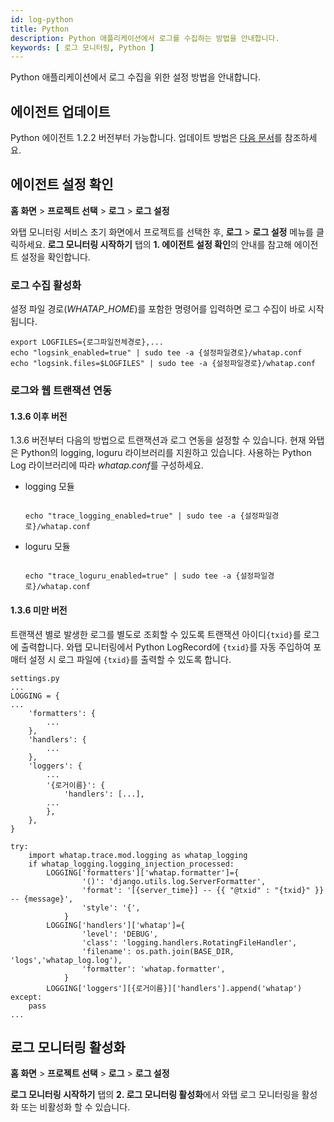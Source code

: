 ```yaml
---
id: log-python
title: Python
description: Python 애플리케이션에서 로그를 수집하는 방법을 안내합니다. 
keywords: [ 로그 모니터링, Python ]
---
```


Python 애플리케이션에서 로그 수집을 위한 설정 방법을 안내합니다.

## 에이전트 업데이트

Python 에이전트 1.2.2 버전부터 가능합니다. 업데이트 방법은 [다음 문서](../python/manage-pkg#update-pkg)를 참조하세요.

## 에이전트 설정 확인

**홈 화면** > **프로젝트 선택** > **로그** > **로그 설정**

와탭 모니터링 서비스 초기 화면에서 프로젝트를 선택한 후, **로그** > **로그 설정** 메뉴를 클릭하세요. **로그 모니터링 시작하기** 탭의 **1. 에이전트 설정 확인**의 안내를 참고해 에이전트 설정을 확인합니다.

### 로그 수집 활성화

설정 파일 경로(*WHATAP_HOME*)를 포함한 명령어를 입력하면 로그 수집이 바로 시작됩니다.

```shell
export LOGFILES={로그파일전체경로},...
echo "logsink_enabled=true" | sudo tee -a {설정파일경로}/whatap.conf
echo "logsink.files=$LOGFILES" | sudo tee -a {설정파일경로}/whatap.conf
```

### 로그와 웹 트랜잭션 연동

#### 1.3.6 이후 버전

1.3.6 버전부터 다음의 방법으로 트랜잭션과 로그 연동을 설정할 수 있습니다. 현재 와탭은 Python의 logging, loguru 라이브러리를 지원하고 있습니다. 사용하는 Python Log 라이브러리에 따라 *whatap.conf*를 구성하세요.

* logging 모듈

    ```shell title='logging'

    echo "trace_logging_enabled=true" | sudo tee -a {설정파일경로}/whatap.conf

    ```

* loguru 모듈

    ```shell title='loguru'

    echo "trace_loguru_enabled=true" | sudo tee -a {설정파일경로}/whatap.conf

    ```

#### 1.3.6 미만 버전

트랜잭션 별로 발생한 로그를 별도로 조회할 수 있도록 트랜잭션 아이디`{txid}`를 로그에 출력합니다. 와탭 모니터링에서 Python LogRecord에 `{txid}`를 자동 주입하여 포매터 설정 시 로그 파일에 `{txid}`를 출력할 수 있도록 합니다.

```shell
settings.py
...
LOGGING = {
...
    'formatters': {
        ...
    },
    'handlers': {
        ...
    },
    'loggers': {
        ...
        '{로거이름}': {
            'handlers': [...],
        ...
        },
    },
}

try:
    import whatap.trace.mod.logging as whatap_logging
    if whatap_logging.logging_injection_processed:
        LOGGING['formatters']['whatap.formatter']={
                '()': 'django.utils.log.ServerFormatter',
                'format': '[{server_time}] -- {{ "@txid" : "{txid}" }} -- {message}',
                'style': '{',
            }
        LOGGING['handlers']['whatap']={
                'level': 'DEBUG',
                'class': 'logging.handlers.RotatingFileHandler',
                'filename': os.path.join(BASE_DIR, 'logs','whatap_log.log'),
                'formatter': 'whatap.formatter',
            }
        LOGGING['loggers'][{로거이름}]['handlers'].append('whatap')
except:
    pass
...
```

## 로그 모니터링 활성화 

**홈 화면** > **프로젝트 선택** > **로그** > **로그 설정**

**로그 모니터링 시작하기** 탭의 **2. 로그 모니터링 활성화**에서 와탭 로그 모니터링을 활성화 또는 비활성화 할 수 있습니다. 


<Logjavastart />


<Logactivenote /> 